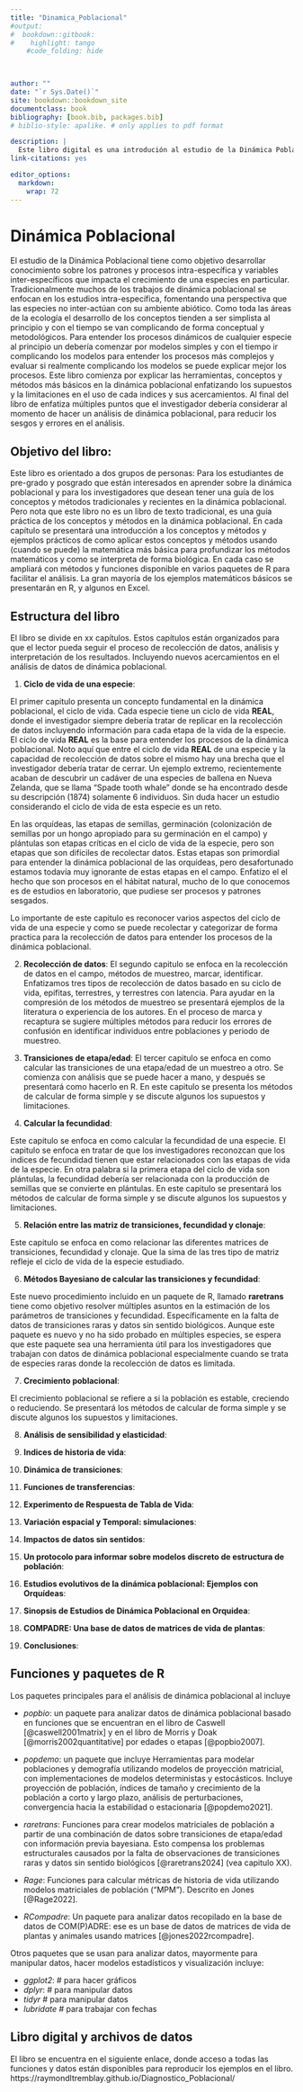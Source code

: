 ```yaml
---
title: "Dinamica_Poblacional"
#output:
#  bookdown::gitbook:
#    highlight: tango
    #code_folding: hide


    
author: ""
date: "`r Sys.Date()`"
site: bookdown::bookdown_site
documentclass: book
bibliography: [book.bib, packages.bib]
# biblio-style: apalike. # only applies to pdf format

description: |
  Este libro digital es una introdución al estudio de la Dinámica Poblacional
link-citations: yes

editor_options: 
  markdown: 
    wrap: 72    
---
```


# Dinámica Poblacional

El estudio de la Dinámica Poblacional tiene como objetivo desarrollar conocimiento sobre los patrones y procesos intra-específica y variables inter-específicos que impacta el crecimiento de una especies en particular.  Tradicionalmente muchos de los trabajos de dinámica poblacional se enfocan en los estudios intra-específica, fomentando una perspectiva que las especies no inter-actúan con su ambiente abiótico. Como toda las áreas de la ecología el desarrollo de los conceptos tienden a ser simplista al principio y con el tiempo se van complicando de forma conceptual y metodológicos. Para entender los procesos dinámicos de cualquier especie al principio un debería comenzar por modelos simples y con el tiempo ir complicando los modelos para entender los procesos más complejos y evaluar si realmente complicando los modelos se puede explicar mejor los procesos.  Este libro comienza por explicar las herramientas, conceptos y métodos más básicos en la dinámica poblacional enfatizando los supuestos y la limitaciones en el uso de cada indices y sus acercamientos. Al final del libro de enfatiza múltiples puntos que el investigador debería considerar al momento de hacer un análisis de dinámica poblacional, para reducir los sesgos y errores en el análisis. 

## Objetivo del libro: 

Este libro es orientado a dos grupos de personas: Para los estudiantes de pre-grado y posgrado que están interesados en aprender sobre la dinámica poblacional y para los investigadores que desean tener una guía de los conceptos y métodos tradicionales y recientes en la dinámica poblacional. Pero nota que este libro no es un libro de texto tradicional, es una guía práctica de los conceptos y métodos en la dinámica poblacional. En cada capítulo se presentará una introducción a los conceptos y métodos y ejemplos prácticos de como aplicar estos conceptos y métodos usando (cuando se puede) la matemática más básica para profundizar los métodos matemáticos y como se interpreta de forma biológica.  En cada caso se ampliará con métodos y funciones disponible en varios paquetes de R para facilitar el análisis. La gran mayoría de los ejemplos matemáticos básicos se presentarán en R, y algunos en Excel. 


## Estructura del libro

El libro se divide en xx capítulos. Estos capítulos están organizados para que el lector pueda seguir el proceso de recolección de datos, análisis y interpretación de los resultados. Incluyendo nuevos acercamientos en el análisis de datos de dinámica poblacional.

1. **Ciclo de vida de una especie**:

El primer capitulo presenta un concepto fundamental en la dinámica poblacional, el ciclo de vida. Cada especie tiene un ciclo de vida **REAL**, donde el investigador siempre debería tratar de replicar en la recolección de datos incluyendo información para cada etapa de la vida de la especie. El ciclo de vida **REAL** es la base para entender los procesos de la dinámica poblacional. Noto aquí que entre el ciclo de vida **REAL** de una especie y la capacidad de recolección de datos sobre el mismo hay una brecha que el investigador debería tratar de cerrar. Un ejemplo extremo, recientemente acaban de descubrir un cadáver de una especies de ballena en Nueva Zelanda, que se llama "Spade tooth whale" donde se ha encontrado desde su descripción (1874) solamente 6 individuos. Sin duda hacer un estudio considerando el ciclo de vida de esta especie es un reto.  

En las orquídeas, las etapas de semillas, germinación (colonización de semillas por un hongo apropiado para su germinación en el campo) y plántulas son etapas críticas en el ciclo de vida de la especie, pero son etapas que son difíciles de recolectar datos. Estas etapas son primordial para entender la dinámica poblacional de las orquídeas, pero desafortunado estamos todavía muy ignorante de estas etapas en el campo. Enfatizo el el hecho que son procesos en el hábitat natural, mucho de lo que conocemos es de estudios en laboratorio, que pudiese ser procesos y patrones sesgados. 

Lo importante de este capitulo es reconocer varios aspectos del ciclo de vida de una especie y como se puede recolectar y categorizar de forma practica para la recolección de datos para entender los procesos de la dinámica poblacional. 

2. **Recolección de datos**:
El segundo capitulo se enfoca en la recolección de datos en el campo, métodos de muestreo, marcar, identificar. Enfatizamos tres tipos de recolección de datos basado en su ciclo de vida, epifitas, terrestres, y terrestres con latencia. Para ayudar en la compresión de los métodos de muestreo se presentará ejemplos de la literatura o experiencia de los autores. En el proceso de marca y recaptura se sugiere múltiples métodos para reducir los errores de confusión en identificar individuos entre poblaciones y periodo de muestreo.

3. **Transiciones de etapa/edad**:
El tercer capitulo se enfoca en como calcular las transiciones de una etapa/edad de un muestreo a otro. Se comienza con análisis que se puede hacer a mano, y después se presentará como hacerlo en R.  En este capitulo se presenta los métodos de calcular de forma simple y se discute algunos los supuestos y limitaciones.

4. **Calcular la fecundidad**:

Este capitulo se enfoca en como calcular la fecundidad de una especie. El capitulo se enfoca en tratar de que los investigadores reconozcan que los indices de fecundidad tienen que estar relacionados con las etapas de vida de la especie. En otra palabra si la primera etapa del ciclo de vida son plántulas, la fecundidad debería ser relacionada con la producción de semillas que se convierte en plántulas. En este capitulo se presentará los métodos de calcular de forma simple y se discute algunos los supuestos y limitaciones. 


5. **Relación entre las matriz de transiciones, fecundidad y clonaje**:

Este capitulo se enfoca en como relacionar las diferentes matrices de transiciones, fecundidad y clonaje. Que la sima de las tres tipo de matriz refleje el ciclo de vida de la especie estudiado. 


6. **Métodos Bayesiano de calcular las transiciones y fecundidad**:

Este nuevo procedimiento incluido en un paquete de R, llamado **raretrans** tiene como objetivo resolver múltiples asuntos en la estimación de los parámetros de transiciones y fecundidad. Específicamente en la falta de datos de transiciones raras y datos sin sentido biológicos. Aunque este paquete es nuevo y no ha sido probado en múltiples especies, se espera que este paquete sea una herramienta útil para los investigadores que trabajan con datos de dinámica poblacional especialmente cuando se trata de especies raras donde la recolección de datos es limitada.


7. **Crecimiento poblacional**:

El crecimiento poblacional se refiere a si la población es estable, creciendo o reduciendo. Se presentará los métodos de calcular de forma simple y se discute algunos los supuestos y limitaciones.

8. **Análisis de sensibilidad y elasticidad**:

9. **Indices de historia de vida**:

10. **Dinámica de transiciones**:

11. **Funciones de transferencias**:

12. **Experimento de Respuesta de Tabla de Vida**:

13. **Variación espacial y Temporal: simulaciones**:

14. **Impactos de datos sin sentidos**:

15. **Un protocolo para informar sobre modelos discreto de estructura de población**:

16. **Estudios evolutivos de la dinámica poblacional: Ejemplos con Orquídeas**:

17. **Sinopsis de Estudios de Dinámica Poblacional en Orquidea**:

18. **COMPADRE: Una base de datos de matrices de vida de plantas**:

19. **Conclusiones**:



## Funciones y paquetes de R

Los paquetes principales para el análisis de dinámica poblacional al incluye

 - *popbio*: un paquete para analizar datos de dinámica poblacional basado en funciones que se encuentran en el libro de Caswell [@caswell2001matrix] y en el libro de Morris y Doak [@morris2002quantitative] por edades o etapas [@popbio2007].
 
 - *popdemo*: un paquete que incluye Herramientas para modelar poblaciones y demografía utilizando modelos de proyección matricial, con implementaciones de modelos deterministas y estocásticos. Incluye proyección de población, índices de tamaño y crecimiento de la población a corto y largo plazo, análisis de perturbaciones, convergencia hacia la estabilidad o estacionaria [@popdemo2021].
 
 - *raretrans*: Funciones para crear modelos matriciales de población a partir de una combinación de datos sobre transiciones de etapa/edad con información previa bayesiana. Esto compensa los problemas estructurales causados por la falta de observaciones de transiciones raras y datos sin sentido biológicos [@raretrans2024] (vea capitulo XX).
 
 - *Rage*: Funciones para calcular métricas de historia de vida utilizando modelos matriciales de población ("MPM"). Descrito en Jones [@Rage2022]. 
 
 - *RCompadre*: Un paquete para analizar datos recopilado en la base de datos de COM(P)ADRE: ese es un base de datos de matrices de vida de plantas y animales usando matrices [@jones2022rcompadre].
 

Otros paquetes que se usan para analizar datos, mayormente para manipular datos, hacer modelos estadísticos y visualización incluye:

 - *ggplot2*: # para hacer gráficos 
 - *dplyr*: # para manipular datos
 - *tidyr* # para manipular datos
 - *lubridate* # para trabajar con fechas

 


## Libro digital y archivos de datos
 
 El libro se encuentra en el siguiente enlace, donde acceso a todas las funciones y datos están disponibles para reproducir los ejemplos en el libro. https://raymondltremblay.github.io/Diagnostico_Poblacional/
 
 